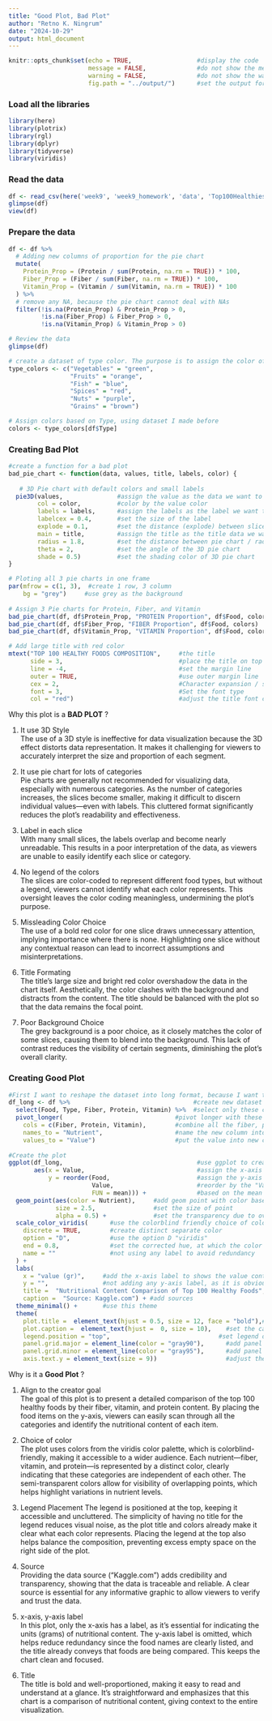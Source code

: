 ```yaml
---
title: "Good Plot, Bad Plot"
author: "Retno K. Ningrum"
date: "2024-10-29"
output: html_document
---
```


```r
knitr::opts_chunk$set(echo = TRUE,                  #display the code
                      message = FALSE,              #do not show the message
                      warning = FALSE,              #do not show the warning
                      fig.path = "../output/")      #set the output for image
```


### Load all the libraries
```r
library(here)
library(plotrix)
library(rgl)
library(dplyr)
library(tidyverse)
library(viridis)
```


### Read the data
```r
df <- read_csv(here('week9', 'week9_homework', 'data', 'Top100HealthiestFood.csv'))
glimpse(df)
view(df)

```

### Prepare the data
```r
df <- df %>%
  # Adding new columns of proportion for the pie chart
  mutate(
    Protein_Prop = (Protein / sum(Protein, na.rm = TRUE)) * 100, 
    Fiber_Prop = (Fiber / sum(Fiber, na.rm = TRUE)) * 100,
    Vitamin_Prop = (Vitamin / sum(Vitamin, na.rm = TRUE)) * 100
  ) %>%
  # remove any NA, because the pie chart cannot deal with NAs
  filter(!is.na(Protein_Prop) & Protein_Prop > 0,
         !is.na(Fiber_Prop) & Fiber_Prop > 0,
         !is.na(Vitamin_Prop) & Vitamin_Prop > 0)

# Review the data
glimpse(df) 

# create a dataset of type color. The purpose is to assign the color of "Type" 
type_colors <- c("Vegetables" = "green", 
                 "Fruits" = "orange", 
                 "Fish" = "blue", 
                 "Spices" = "red", 
                 "Nuts" = "purple", 
                 "Grains" = "brown")

# Assign colors based on Type, using dataset I made before
colors <- type_colors[df$Type]
```


### Creating Bad Plot
```r
#create a function for a bad plot
bad_pie_chart <- function(data, values, title, labels, color) {     
 
   # 3D Pie chart with default colors and small labels
  pie3D(values,               #assign the value as the data we want to use 
        col = color,          #color by the value color
        labels = labels,      #assign the labels as the label we want to use
        labelcex = 0.4,       #set the size of the label
        explode = 0.1,        #set the distance (explode) between slices
        main = title,         #assign the title as the title data we want to use
        radius = 1.8,         #set the distance between pie chart / radius
        theta = 2,            #set the angle of the 3D pie chart
        shade = 0.5)          #set the shading color of 3D pie chart
}

# Ploting all 3 pie charts in one frame
par(mfrow = c(1, 3),  #create 1 row, 3 column
    bg = "grey")     #use grey as the background
   
# Assign 3 Pie charts for Protein, Fiber, and Vitamin
bad_pie_chart(df, df$Protein_Prop, "PROTEIN Proportion", df$Food, colors)
bad_pie_chart(df, df$Fiber_Prop, "FIBER Proportion", df$Food, colors)
bad_pie_chart(df, df$Vitamin_Prop, "VITAMIN Proportion", df$Food, colors)

# Add large title with red color
mtext("TOP 100 HEALTHY FOODS COMPOSITION",     #the title
      side = 3,                                #place the title on top
      line = -4,                               #set the margin line
      outer = TRUE,                            #use outer margin line
      cex = 2,                                 #Character expansion / size title
      font = 3,                                #Set the font type
      col = "red")                             #adjust the title font color

```
Why this plot is a **BAD PLOT** ?  

1. It use 3D Style  
The use of a 3D style is ineffective for data visualization because the 3D effect distorts data representation. It makes it challenging for viewers to accurately interpret the size and proportion of each segment. 
  
2. It use pie chart for lots of categories  
Pie charts are generally not recommended for visualizing data, especially with numerous categories. As the number of categories increases, the slices become smaller, making it difficult to discern individual values—even with labels. This cluttered format significantly reduces the plot's readability and effectiveness.

3. Label in each slice  
With many small slices, the labels overlap and become nearly unreadable. This results in a poor interpretation of the data, as viewers are unable to easily identify each slice or category.  

4. No legend of the colors  
The slices are color-coded to represent different food types, but without a legend, viewers cannot identify what each color represents. This oversight leaves the color coding meaningless, undermining the plot’s purpose.  
  
5. Missleading Color Choice  
The use of a bold red color for one slice draws unnecessary attention, implying importance where there is none. Highlighting one slice without any contextual reason can lead to incorrect assumptions and misinterpretations.  
  
6. Title Formating  
The title’s large size and bright red color overshadow the data in the chart itself. Aesthetically, the color clashes with the background and distracts from the content. The title should be balanced with the plot so that the data remains the focal point.  
  
7. Poor Background Choice  
The grey background is a poor choice, as it closely matches the color of some slices, causing them to blend into the background. This lack of contrast reduces the visibility of certain segments, diminishing the plot’s overall clarity.  



### Creating Good Plot

```r
#First I want to reshape the dataset into long format, because I want to arrange the positions based on the best food to less-best food. Thus, I need one column that contain all value from 3 categories (fiber, protein, and vitamin)
df_long <- df %>%                                  #create new dataset named "df_long
  select(Food, Type, Fiber, Protein, Vitamin) %>%  #select only these column
  pivot_longer(                               #pivot longer with these condition:
    cols = c(Fiber, Protein, Vitamin),        #combine all the fiber, protein, and vitamin into new column
    names_to = "Nutrient",                    #name the new column into "Nutrient"     
    values_to = "Value")                      #put the value into new column "value"
  
#Create the plot
ggplot(df_long,                                     #use ggplot to create the plot, with df_long dataset
       aes(x = Value,                               #assign the x-axis with "Value"
           y = reorder(Food,                        #assign the y-axis with "Food", then
                       Value,                       #reorder by the "Value"
                       FUN = mean))) +              #based on the mean of "Value"
  geom_point(aes(color = Nutrient),     #add geom point with color based on the "Type" category
             size = 2.5,                #set the size of point
             alpha = 0.5) +             #set the transparency due to overlapping possibility
  scale_color_viridis(      #use the colorblind friendly choice of color
    discrete = TRUE,        #create distinct separate color
    option = "D",           #use the option D "viridis"
    end = 0.8,              #set the corrected hue, at which the color map ends
    name = ""               #not using any label to avoid redundancy
  ) +
  labs(
    x = "value (gr)",     #add the x-axis label to shows the value content 
    y = "",               #not adding any y-axis label, as it is obvious (limit redundancy)
    title =  "Nutritional Content Comparison of Top 100 Healthy Foods", #add title
    caption =  "Source: Kaggle.com") + #add sources
  theme_minimal() +       #use this theme
  theme(
    plot.title =  element_text(hjust = 0.5, size = 12, face = "bold"),#set the tittle position, size, bold
    plot.caption =  element_text(hjust =  0, size = 10),    #set the caption position and size
    legend.position = "top",                              #set legend on the right
    panel.grid.major = element_line(color = "gray90"),      #add panel grid major with gray90 color
    panel.grid.minor = element_line(color = "gray95"),      #add panel grid minor with gray95 color
    axis.text.y = element_text(size = 9))                   #adjust the x-axis text size


```
Why is it a **Good Plot** ?  
  
1. Align to the creator goal  
The goal of this plot is to present a detailed comparison of the top 100 healthy foods by their fiber, vitamin, and protein content. By placing the food items on the y-axis, viewers can easily scan through all the categories and identify the nutritional content of each item. 
  
2. Choice of color  
The plot uses colors from the viridis color palette, which is colorblind-friendly, making it accessible to a wider audience. Each nutrient—fiber, vitamin, and protein—is represented by a distinct color, clearly indicating that these categories are independent of each other. The semi-transparent colors allow for visibility of overlapping points, which helps highlight variations in nutrient levels. 
  
3. Legend Placement 
The legend is positioned at the top, keeping it accessible and uncluttered. The simplicity of having no title for the legend reduces visual noise, as the plot title and colors already make it clear what each color represents. Placing the legend at the top also helps balance the composition, preventing excess empty space on the right side of the plot. 
  
5. Source  
Providing the data source ("Kaggle.com") adds credibility and transparency, showing that the data is traceable and reliable. A clear source is essential for any informative graphic to allow viewers to verify and trust the data. 
  
6. x-axis, y-axis label  
In this plot, only the x-axis has a label, as it’s essential for indicating the units (grams) of nutritional content. The y-axis label is omitted, which helps reduce redundancy since the food names are clearly listed, and the title already conveys that foods are being compared. This keeps the chart clean and focused.   
7. Title  
The title is bold and well-proportioned, making it easy to read and understand at a glance. It’s straightforward and emphasizes that this chart is a comparison of nutritional content, giving context to the entire visualization.
